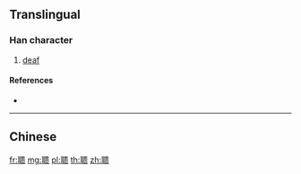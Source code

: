 {{character info/new}}
{{also|聵}}
==Translingual==

===Han character===
{{Han char|rn=128|rad=耳|as=09|sn=15|four=|canj=SJLMO}}

# [[deaf]]

====References====
* {{Han ref|kx=0968.391|hdz=42792.100|uh=8069|ud=32873}}

----

==Chinese==
{{zh-see|聵}}

[[fr:聩]]
[[mg:聩]]
[[pl:聩]]
[[th:聩]]
[[zh:聩]]